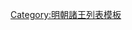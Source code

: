 {{ming|title=明朝齊東國諸王|ed=齊東國|head=[[嘉靖]]十年（[[1531年]]）封。|
{{ming/title}}
{{ming/list|齊東溫惠王|[[朱厚炳]]|朱祐楎、庶五子|[[1531年]]—[[1548年]]|嘉靖十年封。三十七年薨。}}
{{ming/list|齊東安和王|[[朱载垕]]|朱厚炳、庶一子|[[1562年]]—[[1572年]]|嘉靖四十一年襲封。[[隆庆 (明朝)|隆慶]]六年薨。}}
{{ming/list|齊東王|[[朱翊𨰎]]|朱載垕、嫡一子|[[1575年]]—[[1597年]]前|[[萬曆]]三年襲封，薨。}}
{{ming/list|齊東王|[[朱常泛]]|朱翊𨰎、嫡一子|[[1597年]]—[[1646年]]|萬曆二十五年封[[长子 (封号)|長子]]，同年襲封。[[隆武]]二年四月薨。}}
}}<noinclude>
[[Category:明朝諸王列表模板]]
</noinclude>
